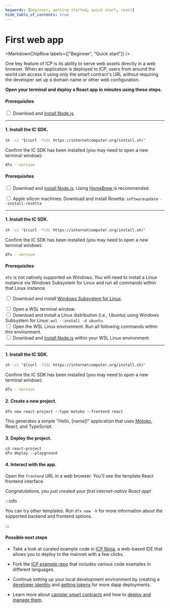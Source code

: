 ```yaml
---
keywords: [beginner, getting started, quick start, react]
hide_table_of_contents: true
---
```



# First web app

<MarkdownChipRow labels={["Beginner", "Quick start"]} />

One key feature of ICP is its ability to serve web assets directly in a web browser. When an application is deployed to ICP, users from around the world can access it using only the smart contract's URL without requiring the developer set up a domain name or other web configuration.

**Open your terminal and deploy a React app in minutes using these steps.**

<AdornedTabs>
<TabItem value="linux" label="Linux" default={true}>

#### Prerequisites

<input type="checkbox"/> Download and <a href="https://nodejs.org/en/download/package-manager">install Node.js</a>.

---------

#### 1. Install the IC SDK.

```bash
sh -ci "$(curl -fsSL https://internetcomputer.org/install.sh)"
```

Confirm the IC SDK has been installed (you may need to open a new terminal window):

```bash
dfx --version
```

</TabItem>
<TabItem value="macOS" label="macOS">

#### Prerequisites

<input type="checkbox"/> Download and <a href="https://nodejs.org/en/download/package-manager">install Node.js</a>. Using <a href="https://brew.sh/"> HomeBrew </a> is recommended.
<div>
</div>
<input type="checkbox"/> Apple silicon machines: Download and install Rosetta: <code>softwareupdate --install-rosetta</code>

---------

#### 1. Install the IC SDK.

```bash
sh -ci "$(curl -fsSL https://internetcomputer.org/install.sh)"
```

Confirm the IC SDK has been installed (you may need to open a new terminal window):

```bash
dfx --version
```

</TabItem>

<TabItem value="windows" label="Windows">

#### Prerequisites

`dfx` is not natively supported on Windows. You will need to install a Linux instance via Windows Subsystem for Linux and run all commands within that Linux instance.

<input type="checkbox"/> Download and install <a href="https://docs.microsoft.com/en-us/windows/wsl/install"> Windows Subsystem for Linux</a>.
<div>
</div>
<input type="checkbox"/> Open a WSL terminal window.
<div>
</div>
<input type="checkbox"/> Download and install a Linux distribution (i.e., Ubuntu) using Windows Subsystem for Linux: <code>wsl --install -d ubuntu</code>
<div>
</div>
<input type="checkbox"/> Open the WSL Linux environment. Run all following commands within this environment.
<div>
</div>
<input type="checkbox"/> Download and <a href="https://learn.microsoft.com/en-us/windows/dev-environment/javascript/nodejs-on-wsl">install Node.js</a> within your WSL Linux environment.

---------

#### 1. Install the IC SDK.

```bash
sh -ci "$(curl -fsSL https://internetcomputer.org/install.sh)"
```

Confirm the IC SDK has been installed (you may need to open a new terminal window):

```bash
dfx --version
```

</TabItem>

</AdornedTabs>


#### 2. Create a new project.

```
dfx new react-project --type motoko --frontend react
```

This generates a simple "Hello, [name]!" application that uses [Motoko](/docs/current/motoko/main/getting-started/motoko-introduction), React, and TypeScript.

#### 3. Deploy the project.

```
cd react-project
dfx deploy --playground
```

#### 4. Interact with the app.

Open the `frontend` URL in a web browser. You'll see the template React frontend interface.

*Congratulations, you just created your first internet-native React app!*

:::info

You can try other templates. Run `dfx new -h` for more information about the supported backend and frontend options.

:::

#### Possible next steps

- Take a look at curated example code in [ICP Ninja](https://icp.ninja), a web-based IDE that allows you to deploy to the mainnet with a few clicks.

- Fork the [ICP example repo](https://github.com/dfinity/examples) that includes various code examples in different languages.

- Continue setting up your local development environment by creating a [developer identity](../identities.mdx) and [getting tokens](../tokens-and-cycles.mdx) for more dapp deployments.

- Learn more about [canister smart contracts](../write-canister-code.mdx) and how to [deploy and manage them](../deploy-and-manage.mdx).